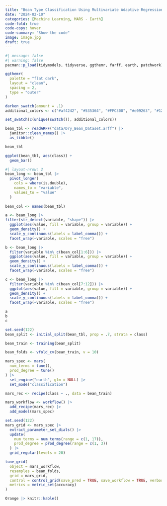 ```yaml
---
title: "Bean Type Classification Using Multivariate Adaptive Regression Splines"
date: "2024-02-10"
categories: [Machine Learning, MARS - Earth]
code-fold: true
code-copy: hover
code-summary: "Show the code"
image: image.jpg
draft: true
---
```


```r
#| message: false
#| warning: false
pacman::p_load(tidymodels, tidyverse, ggthemr, farff, earth, patchwork)

ggthemr(
  palette = "flat dark",
  layout = "clean",
  spacing = 2,
  type = "outer"
)

darken_swatch(amount = .1)
additional_colors <- c("#af4242", "#535364", "#FFC300", "#e09263", "#123367", "salmon", "#c0ca33", "#689f38", "#e53935")

set_swatch(c(unique(swatch()), additional_colors))
```


```r
bean_tbl <- readARFF("data/Dry_Bean_Dataset.arff") |> 
  janitor::clean_names() |> 
  as_tibble()

bean_tbl
```


```r
ggplot(bean_tbl, aes(class)) +
  geom_bar()
```

```r
#| layout-nrow: 2
bean_long <- bean_tbl |> 
  pivot_longer(
    cols = where(is.double),
    names_to = "variable",
    values_to = "value"
  )
  
bean_col <- names(bean_tbl)

a <- bean_long |> 
filter(str_detect(variable, "shape")) |> 
  ggplot(aes(value, fill = variable, group = variable)) +
  geom_density() +
  scale_y_continuous(labels = label_comma()) +
  facet_wrap(~variable, scales = "free")

b <- bean_long |> 
  filter(variable %in% c(bean_col[1:6])) |> 
  ggplot(aes(value, fill = variable, group = variable)) +
  geom_density() +
  scale_y_continuous(labels = label_comma()) +
  facet_wrap(~variable, scales = "free") 

c <- bean_long |> 
  filter(variable %in% c(bean_col[7:12])) |> 
  ggplot(aes(value, fill = variable, group = variable)) +
  geom_density() +
  scale_y_continuous(labels = label_comma()) +
  facet_wrap(~variable, scales = "free")

a
b
c
```



```r
set.seed(122)
bean_split <- initial_split(bean_tbl, prop = .7, strata = class)
```

```r
bean_train <- training(bean_split)
```

```r
bean_folds <- vfold_cv(bean_train, v = 10)
```


```r
mars_spec <- mars(
  num_terms = tune(),
  prod_degree = tune()
) |> 
  set_engine("earth", glm = NULL) |> 
  set_mode("classification")
```

```r
mars_rec <- recipe(class ~ ., data = bean_train)
```
```r
mars_workflow <- workflow() |> 
  add_recipe(mars_rec) |> 
  add_model(mars_spec)
```

```r
set.seed(122)
mars_grid <- mars_spec |> 
  extract_parameter_set_dials() |> 
  update(
    num_terms = num_terms(range = c(1, 17)),
    prod_degree = prod_degree(range = c(1, 3))
  ) |> 
  grid_regular(levels = 20)
```

```r
tune_grid(
  object = mars_workflow,
  resamples = bean_folds,
  grid = mars_grid,
  control = control_grid(save_pred = TRUE, save_workflow = TRUE, verbose = TRUE),
  metrics = metric_set(accuracy)
)
```


```r
Orange |> knitr::kable()
```

